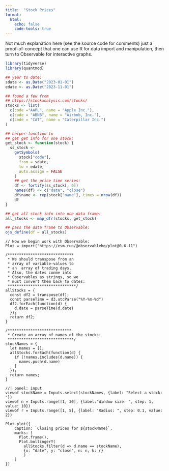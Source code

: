 ```yaml
---
title:  "Stock Prices"
format:
  html:
    echo: false
    code-tools: true
---
```


Not much explanation here (see the source code for comments) just a proof-of-concept that one can use R for data import and manipulation, then turn to Observable for interactive graphs.


```r
library(tidyverse)
library(quantmod)
```

```r
## year to date:
sdate <- as.Date("2023-01-01")
edate <- as.Date("2023-11-01")

## found a few from
## https://stockanalysis.com/stocks/
stocks <- list(
  c(code ="AAPL", name = "Apple Inc."),
  c(code = "ABNB", name = "Airbnb, Inc."),
  c(code = "CAT", name = "Caterpillar Inc.")
)

## helper-function to
## get get info for one stock:
get_stock <- function(stock) {
  ss_stock <- 
    getSymbols(
      stock["code"],
      from = sdate,
      to = edate,
      auto.assign = FALSE
    )
    ## get the price time series:
    df <- fortify(ss_stock[, 6])
    names(df) <- c("date", "close")
    df$name <- rep(stock["name"], times = nrow(df))
    df
}

## get all stock info into one data frame:
all_stocks <- map_dfr(stocks, get_stock)

## pass the data frame to Observable:
ojs_define(df = all_stocks)
```



```ojs
// Now we begin work with Observable:
Plot = import("https://esm.run/@observablehq/plot@0.6.11")
```




```ojs
/*****************************
 * We should transpose from an
 * array of variable-values to
 * an  array of trading days.
 * Also, the dates conme into
 * Observables as strings, so we
 * must convert them back to dates:
 ******************************/
allStocks = {
  const df2 = transpose(df);
  const parseTime = d3.utcParse("%Y-%m-%d")
  df2.forEach(function(d) {
    d.date = parseTime(d.date)
  });
  return df2;
}
```



```ojs
/****************************
 * Create an array of names of the stocks:
 *****************************/
stockNames = {
  let names = [];
  allStocks.forEach(function(d) {
    if (!names.includes(d.name)) {
      names.push(d.name)
    }
  });
  return names;
}
```


```ojs
//| panel: input
viewof stockName = Inputs.select(stockNames, {label: "Select a stock: "})
viewof n = Inputs.range([1, 30], {label:"Window size: ", step: 1, value: 10})
viewof r = Inputs.range([1, 5], {label: "Radius: ", step: 0.1, value: 2})
```


```ojs
Plot.plot({
    caption: `Closing prices for ${stockName}`,
    marks: [
      Plot.frame(),
      Plot.bollingerY(
        allStocks.filter(d => d.name == stockName), 
        {x: "date", y: "close", n: n, k: r}
        )  
    ]
})
```